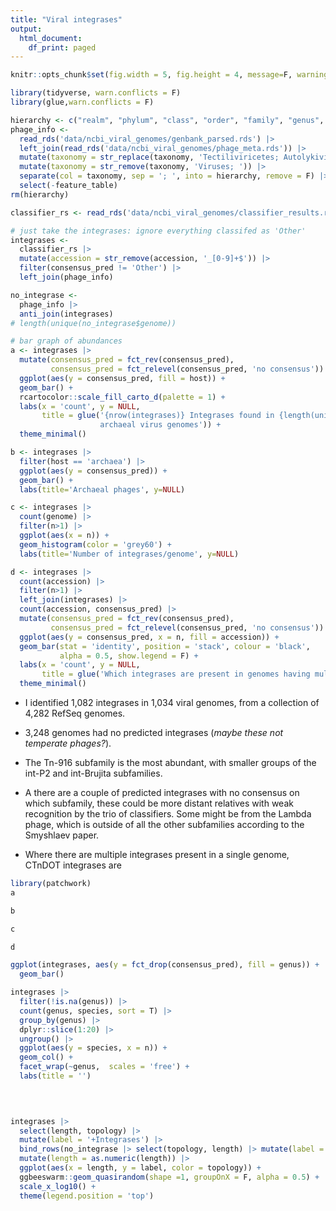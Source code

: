 ```yaml
---
title: "Viral integrases"
output:
  html_document:
    df_print: paged
---
```


```r
knitr::opts_chunk$set(fig.width = 5, fig.height = 4, message=F, warning = F, echo = F)
```

```r
library(tidyverse, warn.conflicts = F)
library(glue,warn.conflicts = F)

hierarchy <- c("realm", "phylum", "class", "order", "family", "genus", "species", "virus", "orgn")
phage_info <- 
  read_rds('data/ncbi_viral_genomes/genbank_parsed.rds') |> 
  left_join(read_rds('data/ncbi_viral_genomes/phage_meta.rds')) |> 
  mutate(taxonomy = str_replace(taxonomy, 'Tectiliviricetes; Autolykiviridae', 'Tectiliviricetes; ; Autolykiviridae')) |> 
  mutate(taxonomy = str_remove(taxonomy, 'Viruses; ')) |> 
  separate(col = taxonomy, sep = '; ', into = hierarchy, remove = F) |> 
  select(-feature_table)
rm(hierarchy)

classifier_rs <- read_rds('data/ncbi_viral_genomes/classifier_results.rds')

# just take the integrases: ignore everything classifed as 'Other'
integrases <- 
  classifier_rs |> 
  mutate(accession = str_remove(accession, '_[0-9]+$')) |> 
  filter(consensus_pred != 'Other') |> 
  left_join(phage_info)

no_integrase <- 
  phage_info |> 
  anti_join(integrases)
# length(unique(no_integrase$genome))
```


```r
# bar graph of abundances
a <- integrases |> 
  mutate(consensus_pred = fct_rev(consensus_pred),
         consensus_pred = fct_relevel(consensus_pred, 'no consensus')) |> 
  ggplot(aes(y = consensus_pred, fill = host)) +
  geom_bar() +
  rcartocolor::scale_fill_carto_d(palette = 1) +
  labs(x = 'count', y = NULL, 
       title = glue('{nrow(integrases)} Integrases found in {length(unique(integrases$genome))} phages from {length(unique(phage_info$genome))} bacterial and 
                    archaeal virus genomes')) +
  theme_minimal()
```



```r
b <- integrases |> 
  filter(host == 'archaea') |> 
  ggplot(aes(y = consensus_pred)) +
  geom_bar() +
  labs(title='Archaeal phages', y=NULL)
```


```r
c <- integrases |> 
  count(genome) |> 
  filter(n>1) |> 
  ggplot(aes(x = n)) +
  geom_histogram(color = 'grey60') +
  labs(title='Number of integrases/genome', y=NULL)
```


```r
d <- integrases |> 
  count(accession) |> 
  filter(n>1) |> 
  left_join(integrases) |> 
  count(accession, consensus_pred) |> 
  mutate(consensus_pred = fct_rev(consensus_pred),
         consensus_pred = fct_relevel(consensus_pred, 'no consensus')) |> 
  ggplot(aes(y = consensus_pred, x = n, fill = accession)) +
  geom_bar(stat = 'identity', position = 'stack', colour = 'black',
           alpha = 0.5, show.legend = F) +
  labs(x = 'count', y = NULL, 
       title = glue('Which integrases are present in genomes having multiple (>1) integrases?')) +
  theme_minimal()
```

 

 - I identified 1,082 integrases in 1,034 viral genomes, from a collection of 4,282 RefSeq genomes. 
 
 - 3,248 genomes had no predicted integrases (*maybe these not temperate phages?*).

- The Tn-916 subfamily is the most abundant, with smaller groups of the int-P2 and int-Brujita subfamilies.

- A there are a couple of predicted integrases with no consensus on which subfamily, these could be more distant relatives with weak recognition by the trio of classifiers. Some might be from the Lambda phage, which is outside of all the other subfamilies according to the Smyshlaev paper.

- Where there are multiple integrases present in a single genome, CTnDOT integrases are 


```r
library(patchwork)
a

b

c

d
```


```r
ggplot(integrases, aes(y = fct_drop(consensus_pred), fill = genus)) +
  geom_bar()

integrases |> 
  filter(!is.na(genus)) |> 
  count(genus, species, sort = T) |> 
  group_by(genus) |> 
  dplyr::slice(1:20) |>  
  ungroup() |> 
  ggplot(aes(y = species, x = n)) +
  geom_col() +
  facet_wrap(~genus,  scales = 'free') +
  labs(title = '')
  

  
```


```r
integrases |> 
  select(length, topology) |> 
  mutate(label = '+Integrases') |> 
  bind_rows(no_integrase |> select(topology, length) |> mutate(label = '-Absent')) |> 
  mutate(length = as.numeric(length)) |> 
  ggplot(aes(x = length, y = label, color = topology)) +
  ggbeeswarm::geom_quasirandom(shape =1, groupOnX = F, alpha = 0.5) +
  scale_x_log10() +
  theme(legend.position = 'top')
  


```

